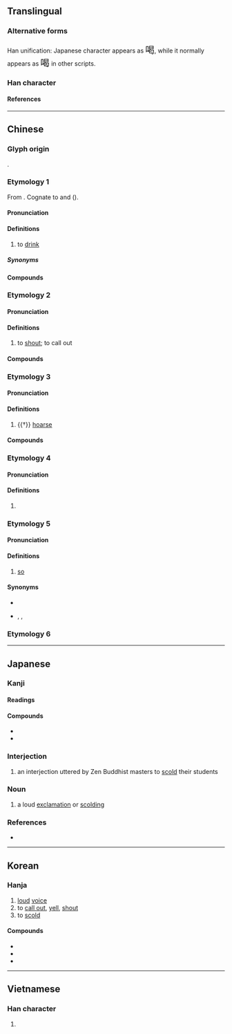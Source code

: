 {{character info}}
{{character info|0xfa36}}
{{character info|0xfa78}}
==Translingual==
{{stroke order|strokes=12}}
{{ja-forms|喝|喝|喝}}

===Alternative forms===
Han unification: Japanese character appears as <span lang="ja" style="font-size:150%;">喝</span>, while it normally appears as <span lang="zh-Hant" style="font-size:150%;">喝</span> in other scripts.

===Han character===
{{Han char|rn=30|rad=口|as=09|asj=08|sn=12|snj=11|four=66027|canj=RAPV|ids=⿰口曷,⿰口⿱曰匂}}

====References====
{{Han ref|kx=0199.110|dkj=03960|dj=0421.030|hdz=10653.130|uh=559D}}

----

==Chinese==

===Glyph origin===
{{Han etym}}
{{Han compound|口|曷|ls=psc|c1=s|c2=p|t1=mouth}}.

===Etymology 1===
{{zh-forms|alt=欱}}
From {{inh|zh|sit-pro|*hwap||to drink}}. Cognate to {{och-l|噏|to drink}} and {{och-l|呷|to drink}} ({{zh-ref|Schuessler, 2007}}).

====Pronunciation====
{{zh-pron
|m=hē
|m-s=ho1
|dg=хә1
|c=hot3
|c-t=
|g=
|h=pfs=
|j=hah4
|mb=
|md=
|mn=hoah/hat
|mn_note=hoah - vernacular; hat - literary
|mn-t=hag4
|w=4heq
|x=ho6
|ma=y
|dial=2
|oc=n,2
|cat=v
}}

====Definitions====
{{zh-hanzi}}

# to [[drink]]

=====Synonyms=====
{{zh-dial|喝}}

====Compounds====
{{zh-der|fold=1|喝了蜜|喝悶酒|喝墨水|喝西北風|喝醉|喝交杯|吃香喝辣|信口開喝|吃吃喝喝|喝風痾煙|吃喝不分|大吃大喝|喝洋水|喝啞吧酒|喝喜酒|吃喝嫖賭|喝寡酒|喝風呵煙|喝風|喝茶|喝湯|吃喝玩樂|白吃白喝|磨喝樂|聽喝|喝玲瑯:hoah-lin-long;Min Nan}}

===Etymology 2===
{{zh-forms}}

====Pronunciation====
{{zh-pron
|m=hè
|m-s=
|c=hot3
|c-t=
|g=hot6
|h=pfs=hot;gd=hod5
|j=hah4
|mb=
|md=hák
|mn=hoah/hat
|mn_note=hoah - vernacular; hat - literary
|mn-t=hag4/huah4/uah4/duah4
|mn-t_note=duah4 - 俗音
|w=4heq
|x=ho6
|dial=1
|mc=2
|oc=n,3
|cat=v
}}

====Definitions====
{{zh-hanzi}}

# to [[shout]]; to call out

====Compounds====
{{zh-der|fold=1|喝彩|喝采|喝斥|喝倒彩|喝道|喝令|喝六呼幺|喝問|大吆小喝|呼么喝六|呼盧喝雉|喝五吆三|喝吆|喝禮|吆三喝四|喓五喝六|吆五喝六|喝神斷鬼|恫疑虛喝|估喝|呼三喝四|喝六呼么|呵喝|大喝|喝倒采|喝住|喝命|喝止|喝囉|大聲吆喝|呼喝|叱喝|嗔喝|喝雉呼盧|喝攛箱|喝探|喝參|喝掇|恫喝|當頭棒喝|提鈴喝號|痛喝|棒喝|斷喝|斥喝|籠街喝道|迎頭棒喝|邀喝|虛喝}}

===Etymology 3===
{{zh-forms|alt=𡁁}}

====Pronunciation====
{{zh-pron
|m=yè
|c=jit3
|dial=n
|mc=1
|oc=n,1
|cat=v
}}

====Definitions====
{{zh-hanzi}}

# {{†}} {{lb|zh|of one's voice}} [[hoarse]]

====Compounds====
{{zh-der|嘶喝}}

===Etymology 4===
{{zh-forms}}

====Pronunciation====
{{zh-pron
|m=hē,hè
|dial=n
|cat=intj
}}

====Definitions====
{{zh-hanzi}}

# {{zh-alt-form|嗬|[[hey]]}}

===Etymology 5===
{{zh-forms}}

====Pronunciation====
{{zh-pron
|mn=qz:hoah
|dial=n
|cat=adv
}}

====Definitions====
{{zh-hanzi}}

# {{lb|zh|Quanzhou|_|Hokkien}} [[so]]

====Synonyms====
* {{zh-l|那麼}}
* {{q|Min Nan}} {{zh-l|遐}}, {{zh-l|遐爾}}, {{zh-l|遐爾仔}}

===Etymology 6===
{{zh-see|𡁁|v|sound}}

{{zh-cat|Beginning}}

----

==Japanese==
{{ja-kanji forms|k=y}}

===Kanji===
{{ja-kanji|grade=c|rs=口09}}

====Readings====
{{ja-readings
|goon=かち
|kanon=かつ
|kun=しか-る
}}

====Compounds====
* {{ja-r|喝采|かっさい}}
* {{ja-r|喝破|かっぱ}}

===Interjection===
{{ja-pos|かつ|interjection}}

# {{lb|ja|Buddhism|sort=かつ}} an interjection uttered by Zen Buddhist masters to [[scold]] their students

===Noun===
{{ja-noun|かつ}}

# a loud [[exclamation]] or [[scolding]]

===References===
* {{R:Kojien}}

----

==Korean==

===Hanja===
{{ko-hanja|hangeul=[[갈]], [[애]]|mr=kal, ae}}

# [[loud]] [[voice]]
# to [[call out]], [[yell]], [[shout]]
# to [[scold]]

====Compounds====
* {{l|ko|喝采||tr=[[갈채]], galchae|applause}}
* {{l|ko|喝取||tr=[[갈취]], galchwi|blackmailing}}
* {{l|ko|喝破||tr=[[갈파]], galpa|proclamation}}

----

==Vietnamese==

===Han character===
{{vi-hantu|[[hát]], [[ạc]], [[hét]], [[hết]], [[hít]], [[ặc]], [[kệ]], [[kháo]], [[ha]]|rs=口09}}

# {{rfdef|vi|sort=口09}}